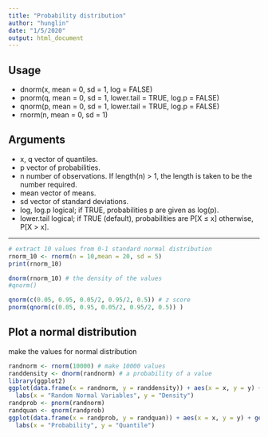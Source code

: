 ```yaml
---
title: "Probability distribution"
author: "hunglin"
date: "1/5/2020"
output: html_document
---
```

## Usage
+ dnorm(x, mean = 0, sd = 1, log = FALSE)
+ pnorm(q, mean = 0, sd = 1, lower.tail = TRUE, log.p = FALSE)
+ qnorm(p, mean = 0, sd = 1, lower.tail = TRUE, log.p = FALSE)
+ rnorm(n, mean = 0, sd = 1)  

## Arguments
+ x, q	vector of quantiles.  
+ p	 vector of probabilities.
+ n	 number of observations. If length(n) > 1, the length is taken to be the number required.  
+ mean	vector of means.
+ sd	vector of standard deviations.
+ log, log.p	logical; if TRUE, probabilities p are given as log(p).  
+ lower.tail	logical; if TRUE (default), probabilities are P[X ≤ x] otherwise, P[X > x].

***

```r
# extract 10 values from 0-1 standard normal distribution
rnorm_10 <- rnorm(n = 10,mean = 20, sd = 5)
print(rnorm_10)

dnorm(rnorm_10) # the density of the values
#qnorm()

qnorm(c(0.05, 0.95, 0.05/2, 0.95/2, 0.5)) # z score
pnorm(qnorm(c(0.05, 0.95, 0.05/2, 0.95/2, 0.5)) )
```

## Plot a normal distribution

make the values for normal distribution
```r
randnorm <- rnorm(10000) # make 10000 values
randdensity <- dnorm(randnorm) # a probability of a value 
library(ggplot2)
ggplot(data.frame(x = randnorm, y = randdensity)) + aes(x = x, y = y) + geom_point() + 
  labs(x = "Random Normal Variables", y = "Density")
randprob <- pnorm(randnorm)
randquan <- qnorm(randprob)
ggplot(data.frame(x = randprob, y = randquan)) + aes(x = x, y = y) + geom_point() + 
  labs(x = "Probability", y = "Quantile")
```


